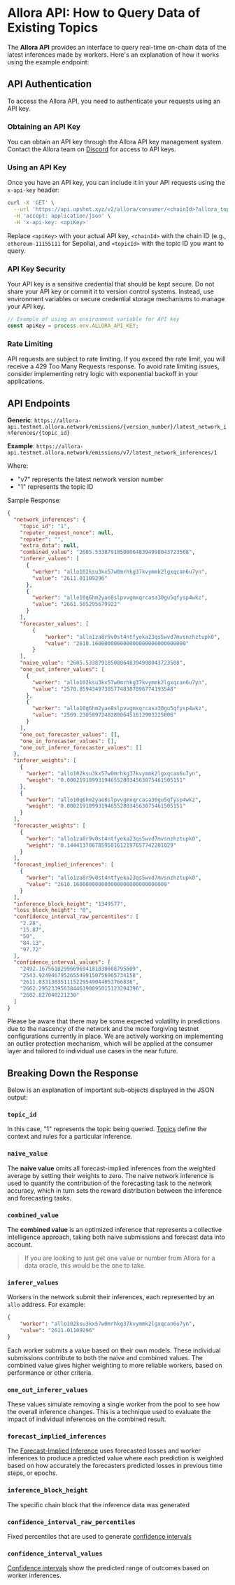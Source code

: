 
# Allora API: How to Query Data of Existing Topics

The **Allora API** provides an interface to query real-time on-chain data of the latest inferences made by workers. Here's an explanation of how it works using the example endpoint:

## API Authentication

To access the Allora API, you need to authenticate your requests using an API key.

### Obtaining an API Key

You can obtain an API key through the Allora API key management system. Contact the Allora team on [Discord](https://discord.com/invite/allora) for access to API keys.

### Using an API Key

Once you have an API key, you can include it in your API requests using the `x-api-key` header:

```bash
curl -X 'GET' \
  --url 'https://api.upshot.xyz/v2/allora/consumer/<chainId>?allora_topic_id=<topicId>' \
  -H 'accept: application/json' \
  -H 'x-api-key: <apiKey>'
```

Replace `<apiKey>` with your actual API key, `<chainId>` with the chain ID (e.g., `ethereum-11155111` for Sepolia), and `<topicId>` with the topic ID you want to query.

### API Key Security

Your API key is a sensitive credential that should be kept secure. Do not share your API key or commit it to version control systems. Instead, use environment variables or secure credential storage mechanisms to manage your API key.

```javascript
// Example of using an environment variable for API key
const apiKey = process.env.ALLORA_API_KEY;
```

### Rate Limiting

API requests are subject to rate limiting. If you exceed the rate limit, you will receive a 429 Too Many Requests response. To avoid rate limiting issues, consider implementing retry logic with exponential backoff in your applications.

## API Endpoints

**Generic**: `https://allora-api.testnet.allora.network/emissions/{version_number}/latest_network_inferences/{topic_id}`

**Example**: `https://allora-api.testnet.allora.network/emissions/v7/latest_network_inferences/1`

Where:
- "v7" represents the latest network version number
- "1" represents the topic ID

Sample Response:

```json
{
  "network_inferences": {
    "topic_id": "1",
    "reputer_request_nonce": null,
    "reputer": "",
    "extra_data": null,
    "combined_value": "2605.533879185080648394998043723508",
    "inferer_values": [
      {
        "worker": "allo102ksu3kx57w0mrhkg37kvymmk2lgxqcan6u7yn",
        "value": "2611.01109296"
      },
      {
        "worker": "allo10q6hm2yae8slpvvgmxqrcasa30gu5qfysp4wkz",
        "value": "2661.505295679922"
      }
    ],
    "forecaster_values": [
        {
            "worker": "allo1za8r9v0st4ntfyeka23qs5wvd7mvsnzhztupk0",
            "value": "2610.160000000000000000000000000000"
        }
    ],
    "naive_value": "2605.533879185080648394998043723508",
    "one_out_inferer_values": [
      {
        "worker": "allo102ksu3kx57w0mrhkg37kvymmk2lgxqcan6u7yn",
        "value": "2570.859434973857748387096774193548"
      },
      {
        "worker": "allo10q6hm2yae8slpvvgmxqrcasa30gu5qfysp4wkz",
        "value": "2569.230589724828006451612903225806"
      }
    ],
    "one_out_forecaster_values": [],
    "one_in_forecaster_values": [],
    "one_out_inferer_forecaster_values": []
  },
  "inferer_weights": [
    {
      "worker": "allo102ksu3kx57w0mrhkg37kvymmk2lgxqcan6u7yn",
      "weight": "0.0002191899319465528034563075461505151"
    },
    {
      "worker": "allo10q6hm2yae8slpvvgmxqrcasa30gu5qfysp4wkz",
      "weight": "0.0002191899319465528034563075461505151"
    }
  ],
  "forecaster_weights": [
    {
      "worker": "allo1za8r9v0st4ntfyeka23qs5wvd7mvsnzhztupk0",
      "weight": "0.1444137067859501612197657742201029"
    }
  ],
  "forecast_implied_inferences": [
    {
      "worker": "allo1za8r9v0st4ntfyeka23qs5wvd7mvsnzhztupk0",
      "value": "2610.160000000000000000000000000000"
    }
  ],
  "inference_block_height": "1349577",
  "loss_block_height": "0",
  "confidence_interval_raw_percentiles": [
    "2.28",
    "15.87",
    "50",
    "84.13",
    "97.72"
  ],
  "confidence_interval_values": [
    "2492.1675618299669694181830608795809",
    "2543.9249467952655499150756965734158",
    "2611.033130351115229549044053766836",
    "2662.29523395638446190095015123294396",
    "2682.827040221238"
  ]
}
```

<Callout type="warning">
Please be aware that there may be some expected volatility in predictions due to the nascency of the network and the more forgiving testnet configurations currently in place. We are actively working on implementing an outlier protection mechanism, which will be applied at the consumer layer and tailored to individual use cases in the near future.
</Callout>

## Breaking Down the Response

Below is an explanation of important sub-objects displayed in the JSON output:

### `topic_id`
In this case, "1" represents the topic being queried. [Topics](/devs/topic-creators/how-to-create-topic) define the context and rules for a particular inference.

### `naive_value`
The **naive value** omits all forecast-implied inferences from the weighted average by setting their weights to zero. The naive network inference is used to quantify the contribution of the
forecasting task to the network accuracy, which in turn sets the reward distribution between the inference and forecasting tasks.

### `combined_value`
The **combined value** is an optimized inference that represents a collective intelligence approach, taking both naive submissions and forecast data into account.

> If you are looking to just get one value or number from Allora for a data oracle, this would be the one to take.

### `inferer_values`
Workers in the network submit their inferences, each represented by an `allo` address. For example:

```json
{
    "worker": "allo102ksu3kx57w0mrhkg37kvymmk2lgxqcan6u7yn",
    "value": "2611.01109296"
}
```

Each worker submits a value based on their own models. These individual submissions contribute to both the naive and combined values. The combined value gives higher weighting to more reliable workers, based on performance or other criteria.

### `one_out_inferer_values`
These values simulate removing a single worker from the pool to see how the overall inference changes. This is a technique used to evaluate the impact of individual inferences on the combined result. 

### `forecast_implied_inferences`
The [Forecast-Implied Inference](/home/layers/forecast-synthesis/synthesis#forecast-implied-inferences) uses forecasted losses and worker inferences to produce a predicted value where each prediction is weighted based on how accurately the forecasters predicted losses in previous time steps, or epochs.

### `inference_block_height`
The specific chain block that the inference data was generated

### `confidence_interval_raw_percentiles`
Fixed percentiles that are used to generate [confidence intervals](/home/confidence-intervals)

### `confidence_interval_values`
[Confidence intervals](/home/confidence-intervals) show the predicted range of outcomes based on worker inferences.

